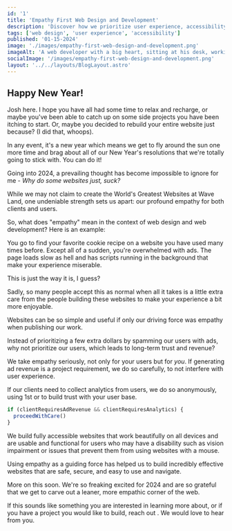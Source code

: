 ```yaml
---
id: '1'
title: 'Empathy First Web Design and Development'
description: 'Discover how we prioritize user experience, accessibility, and trust. Join us in carving a leaner, more empathic corner of the web'
tags: ['web design', 'user experience', 'accessibility']
published: '01-15-2024'
image: './images/empathy-first-web-design-and-development.png'
imageAlt: 'A web developer with a big heart, sitting at his desk, working on a laptop, creating websites for his clients.'
socialImage: '/images/empathy-first-web-design-and-development.png'
layout: '../../layouts/BlogLayout.astro'
---
```



<PostHeader image={headerImage} frontmatter={frontmatter} />

## Happy New Year!

Josh here. I hope you have all had some time to relax and recharge, or maybe you've been able to catch up on some side projects you have been itching to start. Or, maybe you decided to rebuild your entire website just because? (I did that, whoops).

In any event, it's a new year which means we get to fly around the sun one more time and brag about all of our New Year's resolutions that we're totally going to stick with. You can do it!

Going into 2024, a prevailing thought has become impossible to ignore for me - _Why do some websites just, suck?_

While we may not claim to create the World's Greatest Websites at Wave Land, one undeniable strength sets us apart: our profound empathy for both clients and users.

So, what does "empathy" mean in the context of web design and web development? Here is an example:

You go to find your favorite cookie recipe on a website you have used many times before. Except all of a sudden, you're overwhelmed with ads. The page loads slow as hell and has scripts running in the background that make your experience miserable.

This is just the way it is, I guess?

Sadly, so many people accept this as normal when all it takes is a little extra care from the people building these websites to make your experience a bit more enjoyable.

Websites can be so simple and useful if only our driving force was empathy when publishing our work.

Instead of prioritizing a few extra dollars by spamming our users with ads, why not prioritize our users, which leads to long-term trust and revenue?

We take empathy seriously, not only for your users but for _you_. If generating ad revenue is a project requirement, we do so carefully, to not interfere with user experience.

If our clients need to collect analytics from users, we do so anonymously, using 1st or <Link href="https://www.salesforce.com/resources/articles/what-is-zero-party-data/" text="zero-party data" newWindow="true"/> to build trust with your user base.

```js
if (clientRequiresAdRevenue && clientRequiresAnalytics) {
  proceedWithCare()
}
```

We build fully accessible websites that work beautifully on all devices and are usable and functional for users who may have a disability such as vision impairment or issues that prevent them from using websites with a mouse.

Using empathy as a guiding force has helped us to build incredibly effective websites that are safe, secure, and easy to use and navigate.

More on this soon. We're so freaking excited for 2024 and are so grateful that we get to carve out a leaner, more empathic corner of the web.

If this sounds like something you are interested in learning more about, or if you have a project you would like to build, reach out <Link href="/contact" text="here" />. We would love to hear from you.
